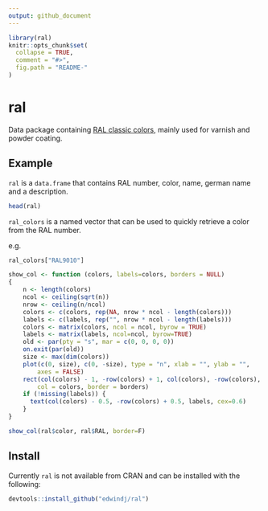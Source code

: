 ```yaml
---
output: github_document
---
```


<!-- README.md is generated from README.Rmd. Please edit that file -->

```r
library(ral)
knitr::opts_chunk$set(
  collapse = TRUE,
  comment = "#>",
  fig.path = "README-"
)
```

# ral

Data package containing [RAL classic colors](https://en.wikipedia.org/wiki/RAL_colour_standard), mainly used for varnish and powder coating.

## Example

`ral` is a `data.frame` that contains RAL number, color, name, german name and a description.
```r
head(ral)
```

`ral_colors` is a named vector that can be used to quickly retrieve a color from the RAL number.

e.g.

```r
ral_colors["RAL9010"]
```

```r
show_col <- function (colors, labels=colors, borders = NULL) 
{
    n <- length(colors)
    ncol <- ceiling(sqrt(n))
    nrow <- ceiling(n/ncol)
    colors <- c(colors, rep(NA, nrow * ncol - length(colors)))
    labels <- c(labels, rep("", nrow * ncol - length(labels)))
    colors <- matrix(colors, ncol = ncol, byrow = TRUE)
    labels <- matrix(labels, ncol=ncol, byrow=TRUE)
    old <- par(pty = "s", mar = c(0, 0, 0, 0))
    on.exit(par(old))
    size <- max(dim(colors))
    plot(c(0, size), c(0, -size), type = "n", xlab = "", ylab = "", 
        axes = FALSE)
    rect(col(colors) - 1, -row(colors) + 1, col(colors), -row(colors), 
        col = colors, border = borders)
    if (!missing(labels)) {
      text(col(colors) - 0.5, -row(colors) + 0.5, labels, cex=0.6)
    }
}

show_col(ral$color, ral$RAL, border=F)

```


##  Install

Currently `ral` is not available from CRAN and can be installed with the following:

```R
devtools::install_github("edwindj/ral")
```
